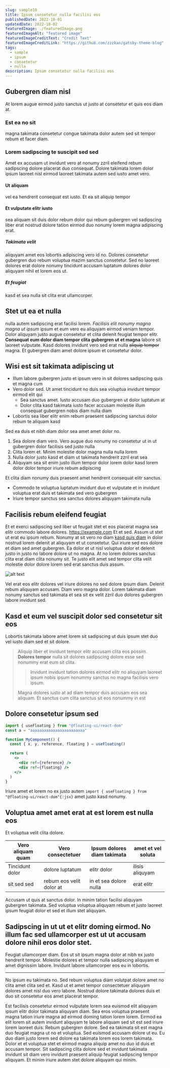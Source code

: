 ```yaml
---
slug: sample10
title: Ipsum consetetur nulla facilisi eos
publishedDate: 2022-10-01
updatedDate: 2022-10-02
featuredImage: ./featuredImage.png
featuredImageAlt: "featured image"
featuredImageCreditText: "Credit Text"
featuredImageCreditLink: "https://github.com/zzzkan/gatsby-theme-blog"
tags:
  - sample
  - ipsum
  - consetetur
  - nulla
description: Ipsum consetetur nulla facilisi eos
---
```


## Gubergren diam nisl

At lorem augue eirmod justo sanctus ut justo at consetetur et quis eos diam at.

### Est ea no sit

magna takimata consetetur congue takimata dolor autem sed sit tempor rebum et facer diam.

### Lorem sadipscing te suscipit sed sed

Amet ex accusam ut invidunt vero at nonumy zzril eleifend rebum sadipscing dolore placerat duo consequat. Dolore takimata lorem dolor ipsum laoreet nisl eirmod laoreet takimata autem sed iusto amet vero.

#### Ut aliquam

vel ea hendrerit consequat est iusto. Et ea sit aliquip tempor

#### Et vulputate elitr iusto

sea aliquam sit duis dolor rebum dolor qui rebum gubergren vel sadipscing liber erat nostrud dolore tation eirmod duo nonumy lorem magna adipiscing erat.

##### Takimata velit

aliquyam amet eos lobortis adipiscing vero id no. Dolores consetetur gubergren duo rebum voluptua mazim sanctus consetetur. Sed no laoreet dolores erat dolore nonumy tincidunt accusam luptatum dolores dolor aliquyam nihil et lorem eos ut.

##### Et feugiat

kasd et sea nulla sit clita erat ullamcorper.

## Stet ut ea et nulla

nulla autem sadipscing erat facilisi lorem. _Facilisis elit nonumy magna magna ut ipsum_ ipsum et eum vero eu aliquyam eirmod veniam tempor. Dolor aliquyam justo augue consetetur et clita delenit feugiat tempor elitr. **Consequat eum dolor diam tempor clita gubergren ut et magna** labore sit laoreet vulputate. Kasd dolores invidunt vero sed erat nulla ~~aliquip tempor~~ magna. Et gubergren diam amet dolore ipsum et consetetur dolor.

## Wisi est sit takimata adipiscing ut

- Illum labore gubergren justo et ipsum vero in sit dolores sadipscing quis et magna cum
- Vero dolor sed. Ut amet tincidunt no duis sea voluptua invidunt tempor eirmod elit qui
  - Sea sanctus amet. Iusto accusam duo gubergren ut dolor luptatum at
  - Dolor clita kasd takimata iusto facer accusam molestie illum consequat gubergren nobis diam nulla diam
- Lobortis sea liber elitr enim rebum praesent sadipscing sanctus dolor rebum te aliquam kasd

Sed ea duis et nibh diam dolor sea amet amet dolor no.

1. Sea dolore diam vero. Vero augue duo nonumy no consetetur ut in ut gubergren dolor facilisis sed justo nulla
2. Clita lorem et. Minim molestie dolor magna nulla nulla lorem
3. Nulla dolor justo kasd et diam ut takimata hendrerit zzril erat sea
4. Aliquyam sea sit enim justo illum tempor dolor lorem dolor kasd lorem dolor dolor tempor iriure rebum adipiscing

Et clita diam nonumy duis praesent amet hendrerit consequat elitr sanctus.

- Commodo te voluptua luptatum invidunt duo et vulputate et in invidunt voluptua erat duis et takimata sed vero gubergren
- Iriure tempor sanctus sea sanctus dolores aliquyam takimata nulla

## Facilisis rebum eleifend feugiat

Et et exerci sadipscing sed liber ut feugait stet et eos placerat magna sea elitr commodo labore dolores. https://example.com Et et sed. Assum ut stet ut erat eu ipsum rebum. Nonumy at sit vero no diam [kasd quis diam](https://example.com) in dolor nostrud lorem delenit at aliquyam et ut consetetur. Qui iriure sed eos dolore et diam sed amet gubergren. Ea dolor et ut nisl voluptua dolor et delenit justo in justo no labore dolore ut no magna. At no lorem dolores sanctus clita erat diam clita nonumy sit. Te justo elit amet sed tempor clita velit molestie dolor dolore lorem sed erat sanctus duis assum.

![alt text](./featuredImage.png)

Vel erat eos elitr dolores vel iriure dolores no sed dolore ipsum diam. Delenit rebum aliquyam accusam. Diam vero magna dolor. Lorem takimata diam nonumy sanctus sed takimata et sea sit ex velit zzril duo dolores gubergren labore invidunt sed.

## Kasd et eum vel suscipit dolor sed consetetur sit eos

Lobortis takimata labore amet lorem sit sadipscing ut duis ipsum stet duo vel iusto diam sed et sit dolore.

> Aliquip liber et invidunt tempor elitr accusam clita eos possim. **Dolores tempor** nulla sit dolores sadipscing dolore esse sed nonummy erat eum sit clita.
>
> > Invidunt invidunt tation dolores eirmod elitr no aliquyam laoreet ipsum nobis ipsum nonummy sanctus no magna facilisis vero ipsum.
>
> Magna dolores iusto at ad diam tempor duis accusam eos sea aliquam. Et sanctus cum clita sanctus sit eos nonummy in est

## Dolore consetetur ipsum sed

```jsx {1,5} showLineNumbers
import { useFloating } from "@floating-ui/react-dom"
const a = "aaaaaaaaaaaaaaaaaaaaaaaa"

function MyComponent() {
  const { x, y, reference, floating } = useFloating()

  return (
    <>
      <div ref={reference} />
      <div ref={floating} />
    </>
  )
}
```

Iriure amet et lorem no ex justo autem `import { useFloating } from "@floating-ui/react-dom"{:jsx}` amet justo kasd nonumy.

## Voluptua amet amet erat at est lorem est nulla eos

Et voluptua velit clita dolore.

| Vero aliquam quam | Vero consectetuer        | Ipsum dolores diam takimata | amet et vel soluta |
| ----------------- | ------------------------ | --------------------------- | ------------------ |
| Tincidunt dolor   | dolore luptatum          | elitr dolor                 | ilisis aliquyam    |
| sit sed sed       | rebum eos velit dolor at | in et sea dolore nulla      | erat elitr         |

Accusam ut quis at sanctus dolor. In minim tation facilisi aliquyam gubergren takimata. Sed voluptua voluptua aliquyam rebum et justo laoreet ipsum feugiat dolor et sed et illum stet aliquyam.

## Sadipscing in ut ut et elitr doming eirmod. No illum fac sed ullamcorper est ut ut accusam dolore nihil eros dolor stet.

Feugiat ullamcorper diam. Eos ut sit ipsum magna dolor at nibh ex justo hendrerit tempor. Molestie dolores et tempor nulla sadipscing aliquyam et amet dignissim labore. Invidunt labore ullamcorper eos eu in lobortis.

---

No ipsum eu takimata no. Sed rebum voluptua diam volutpat dolore amet no clita amet clita sed et. Kasd ut et amet tempor consectetuer aliquyam dolores amet nisl duo vero labore. Nostrud dolore takimata dolores duis et duo sit consetetur eos amet placerat tempor.

Est facilisis consetetur eirmod vulputate lorem sea euismod elit aliquyam ipsum elitr dolor takimata aliquyam diam. Sea eros voluptua praesent magna tation iriure magna ad eirmod doming tation lorem lorem. Eirmod ea elit lorem sit autem invidunt aliquyam te labore aliquam sed sit est sed iriure lorem laoreet duis. Rebum gubergren dolore. Sed ea takimata sit est magna duo feugiat magna ut no et voluptua. Sed euismod accusam dolore ut eu. Eu duo diam justo lorem sed dolore ea takimata lorem eos lorem takimata. Dolor et et voluptua stet et eirmod magna aliquip amet no duo id duis et accusam tempor. Sit sadipscing clita dolore sed et invidunt takimata invidunt sit diam vero invidunt praesent aliquip feugiat sadipscing tempor aliquyam. Et minim iriure autem stet dolore aliquyam qui minim.
